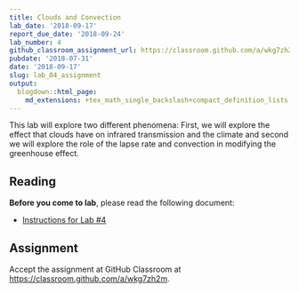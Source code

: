```yaml
---
title: Clouds and Convection
lab_date: '2018-09-17'
report_due_date: '2018-09-24'
lab_number: 4
github_classroom_assignment_url: https://classroom.github.com/a/wkg7zh2m
pubdate: '2018-07-31'
date: '2018-09-17'
slug: lab_04_assignment
output:
  blogdown::html_page:
    md_extensions: +tex_math_single_backslash+compact_definition_lists
---
```

This lab will explore two different phenomena: First, we will explore the effect that clouds have on infrared transmission and the climate and second we will explore the role of the lapse rate and convection in modifying the greenhouse effect.

## Reading

**Before you come to lab**, please read the following document:

* [Instructions for Lab #4](/lab_docs/lab_04_instructions)

## Assignment

Accept the assignment at GitHub Classroom at <https://classroom.github.com/a/wkg7zh2m>.
